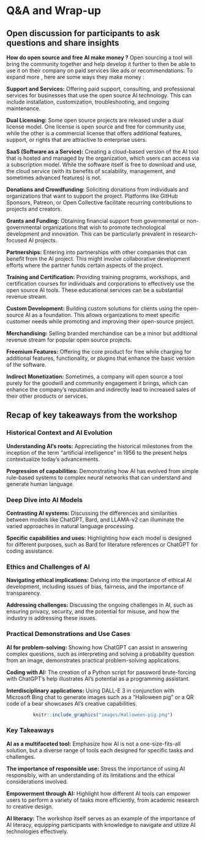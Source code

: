 # Q&A and Wrap-up {-}

## Open discussion for participants to ask questions and share insights {-}

**How do open source and free AI make money ?**
Open sourcing a tool will bring the community together and help develop it further to then be able to use it on their company on paid services like ads or recommendations. To expand more , here are some ways they make money :

**Support and Services:** Offering paid support, consulting, and professional services for businesses that use the open source AI technology. This can include installation, customization, troubleshooting, and ongoing maintenance.

**Dual Licensing:** Some open source projects are released under a dual license model. One license is open source and free for community use, while the other is a commercial license that offers additional features, support, or rights that are attractive to enterprise users.

**SaaS (Software as a Service):** Creating a cloud-based version of the AI tool that is hosted and managed by the organization, which users can access via a subscription model. While the software itself is free to download and use, the cloud service (with its benefits of scalability, management, and sometimes advanced features) is not.

**Donations and Crowdfunding:** Soliciting donations from individuals and organizations that want to support the project. Platforms like GitHub Sponsors, Patreon, or Open Collective facilitate recurring contributions to projects and creators.

**Grants and Funding:** Obtaining financial support from governmental or non-governmental organizations that wish to promote technological development and innovation. This can be particularly prevalent in research-focused AI projects.

**Partnerships:** Entering into partnerships with other companies that can benefit from the AI project. This might involve collaborative development efforts where the partner funds certain aspects of the project.

**Training and Certification:** Providing training programs, workshops, and certification courses for individuals and corporations to effectively use the open source AI tools. These educational services can be a substantial revenue stream.

**Custom Development:** Building custom solutions for clients using the open-source AI as a foundation. This allows organizations to meet specific customer needs while promoting and improving their open-source project.

**Merchandising:** Selling branded merchandise can be a minor but additional revenue stream for popular open source projects.

**Freemium Features:** Offering the core product for free while charging for additional features, functionality, or plugins that enhance the basic version of the software.

**Indirect Monetization:** Sometimes, a company will open source a tool purely for the goodwill and community engagement it brings, which can enhance the company's reputation and indirectly lead to increased sales of their other products or services.

## Recap of key takeaways from the workshop {-}

### Historical Context and AI Evolution {-}

**Understanding AI’s roots:** Appreciating the historical milestones from the inception of the term "artificial intelligence" in 1956 to the present helps contextualize today’s advancements.

**Progression of capabilities:** Demonstrating how AI has evolved from simple rule-based systems to complex neural networks that can understand and generate human language.

### Deep Dive into AI Models {-}

**Contrasting AI systems:** Discussing the differences and similarities between models like ChatGPT, Bard, and LLAMA-v2 can illuminate the varied approaches in natural language processing.

**Specific capabilities and uses:** Highlighting how each model is designed for different purposes, such as Bard for literature references or ChatGPT for coding assistance.

###  Ethics and Challenges of AI {-}

**Navigating ethical implications:** Delving into the importance of ethical AI development, including issues of bias, fairness, and the importance of transparency.

**Addressing challenges:** Discussing the ongoing challenges in AI, such as ensuring privacy, security, and the potential for misuse, and how the industry is addressing these issues.

### Practical Demonstrations and Use Cases {-}
**AI for problem-solving:** Showing how ChatGPT can assist in answering complex questions, such as interpreting and solving a probability question from an image, demonstrates practical problem-solving applications.

**Coding with AI:** The creation of a Python script for password brute-forcing with ChatGPT's help illustrates AI's potential as a programming assistant.

**Interdisciplinary applications:** Using DALL-E 3 in conjunction with Microsoft Bing chat to generate images such as a "Halloween pig" or a QR code of a bear showcases AI's creative capabilities.

<center>
```r
knitr::include_graphics("images/Halloween-pig.png")
``` 
</center>


### Key Takeaways {-}

**AI as a multifaceted tool:** Emphasize how AI is not a one-size-fits-all solution, but a diverse range of tools each designed for specific tasks and challenges.

**The importance of responsible use:** Stress the importance of using AI responsibly, with an understanding of its limitations and the ethical considerations involved.

**Empowerment through AI:** Highlight how different AI tools can empower users to perform a variety of tasks more efficiently, from academic research to creative design.

**AI literacy:** The workshop itself serves as an example of the importance of AI literacy, equipping participants with knowledge to navigate and utilize AI technologies effectively.

